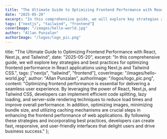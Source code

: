 ```yaml
---
title: "The Ultimate Guide to Optimizing Frontend Performance with React, Next.js, and Tailwind"
date: "2025-05-20"
excerpt: "In this comprehensive guide, we will explore key strategies and best practices for optimizing frontend performance in React applications using Next.js and Tailwind CSS."
tags: ["nextjs", "tailwind", "frontend"]
coverImage: "/images/hello-world.jpg"
author: "Allan Punzalan"
authorImage: "/logos/logo_pic.png"
---
```


title: "The Ultimate Guide to Optimizing Frontend Performance with React, Next.js, and Tailwind",
date: "2025-05-20",
excerpt: "In this comprehensive guide, we will explore key strategies and best practices for optimizing frontend performance in React applications using Next.js and Tailwind CSS.",
tags: ["nextjs", "tailwind", "frontend"],
coverImage: "/images/hello-world.jpg",
author: "Allan Punzalan",
authorImage: "/logos/logo_pic.png",
content: "Optimizing frontend performance is essential for delivering a seamless user experience. By leveraging the power of React, Next.js, and Tailwind CSS, developers can implement efficient code splitting, lazy loading, and server-side rendering techniques to reduce load times and improve overall performance. In addition, optimizing images, minimizing bundle size, and utilizing caching mechanisms are crucial steps in enhancing the frontend performance of web applications. By following these strategies and incorporating best practices, developers can create fast, responsive, and user-friendly interfaces that delight users and drive business success."
};
